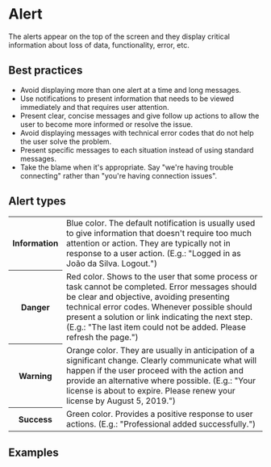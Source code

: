 
# Alert

The alerts appear on the top of the screen and they display critical information about loss of data, functionality, error, etc.

## Best practices

- Avoid displaying more than one alert at a time and long messages.
- Use notifications to present information that needs to be viewed immediately and that requires user attention.
- Present clear, concise messages and give follow up actions to allow the user to become more informed or resolve the issue.
- Avoid displaying messages with technical error codes that do not help the user solve the problem.
- Present specific messages to each situation instead of using standard messages.
- Take the blame when it's appropriate. Say "we're having trouble connecting" rather than "you're having connection issues".

## Alert types

<table>
  <tbody>
    <tr>
      <th width={160}>Information</th>
      <td>
        Blue color. The default notification is usually used to give information that doesn't require too much attention
        or action. They are typically not in response to a user action. (E.g.: "Logged in as João da Silva. Logout.")
      </td>
    </tr>
    <tr>
      <th>Danger</th>
      <td>
        Red color. Shows to the user that some process or task cannot be completed. Error messages should be clear and
        objective, avoiding presenting technical error codes. Whenever possible should present a solution or link
        indicating the next step. (E.g.: "The last item could not be added. Please refresh the page.")
      </td>
    </tr>
    <tr>
      <th>Warning</th>
      <td>
        Orange color. They are usually in anticipation of a significant change. Clearly communicate what will happen if
        the user proceed with the action and provide an alternative where possible. (E.g.: "Your license is about to
        expire. Please renew your license by August 5, 2019.")
      </td>
    </tr>
    <tr>
      <th>Success</th>
      <td>Green color. Provides a positive response to user actions. (E.g.: "Professional added successfully.")</td>
    </tr>
  </tbody>
</table>

## Examples

<Demo src='pages/components/alert/AlertDefault' />
